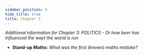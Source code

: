 ```yaml
---
sidebar_position: 4
hide_title: true
title: Chapter 3
---
```



*Additional information for Chapter 3: POLITICS - Or how beer has influenced the wayt the world is run*

- __Stand-up Maths:__ *What was the first (known) maths mistake?*
<YouTubeEmbed URL="https://www.youtube.com/embed/flfxCqqesX4" />